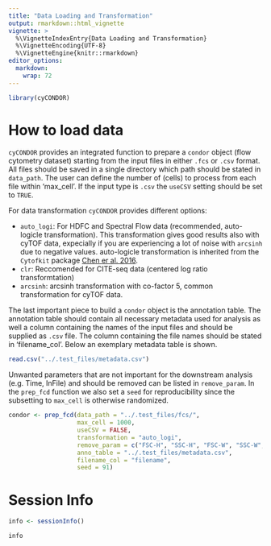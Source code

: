 ```yaml
---
title: "Data Loading and Transformation"
output: rmarkdown::html_vignette
vignette: >
  %\VignetteIndexEntry{Data Loading and Transformation}
  %\VignetteEncoding{UTF-8}
  %\VignetteEngine{knitr::rmarkdown}
editor_options: 
  markdown: 
    wrap: 72
---
```


```r
library(cyCONDOR)
```

# How to load data

`cyCONDOR` provides an integrated function to prepare a `condor` object (flow cytometry dataset) starting from the input files in either `.fcs` or `.csv` format. All files should be saved in a single directory which path should be stated in `data_path`. The user can define the number of (cells) to process from each file within 'max_cell'. If the input type is `.csv` the `useCSV` setting should be set to `TRUE`.

For data transformation `cyCONDOR` provides different options:

- `auto_logi`: For HDFC and Spectral Flow data (recommended, auto-logicle transformation). This transformation gives good results also with cyTOF data, expecially if you are experiencing a lot of noise with `arcsinh` due to negative values. auto-logicle transformation is inherited from the `Cytofkit` package [Chen er al. 2016](https://pubmed.ncbi.nlm.nih.gov/27662185/).
- `clr`: Reccomended for CITE-seq data (centered log ratio transformtation)
- `arcsinh`: arcsinh transformation with co-factor 5, common transformation for cyTOF data.

The last important piece to build a `condor` object is the annotation table. The annotation table should contain all necessary metadata used for analysis as well a column containing the names of the input files and should be supplied as `.csv` file. The column containing the file names should be stated in 'filename_col'. Below an exemplary metadata table is shown.

```r
read.csv("../.test_files/metadata.csv")
```

Unwanted parameters that are not important for the downstream analysis (e.g. Time, InFile) and should be removed can be listed in `remove_param`. In the `prep_fcd` function we also set a `seed` for reproducibility since the subsetting to `max_cell` is otherwise randomized.

```r
condor <- prep_fcd(data_path = "../.test_files/fcs/", 
                   max_cell = 1000, 
                   useCSV = FALSE, 
                   transformation = "auto_logi", 
                   remove_param = c("FSC-H", "SSC-H", "FSC-W", "SSC-W", "Time", "InFile"), 
                   anno_table = "../.test_files/metadata.csv", 
                   filename_col = "filename",
                   seed = 91)
```

# Session Info
```r
info <- sessionInfo()

info
```

